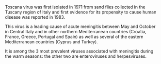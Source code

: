 Toscana virus was first isolated in 1971 from sand flies collected in the Tuscany region of Italy and first evidence for its propensity to cause human disease was reported in 1983. 

This virus is a leading cause of acute meningitis between May and October in Central Italy and in other northern Mediterranean countries (Croatia, France, Greece, Portugal and Spain) as well as several of the eastern Mediterranean countries (Cyprus and Turkey). 

It is among the 3 most prevalent viruses associated with meningitis during the warm seasons: the other two are enteroviruses and herpesviruses.
